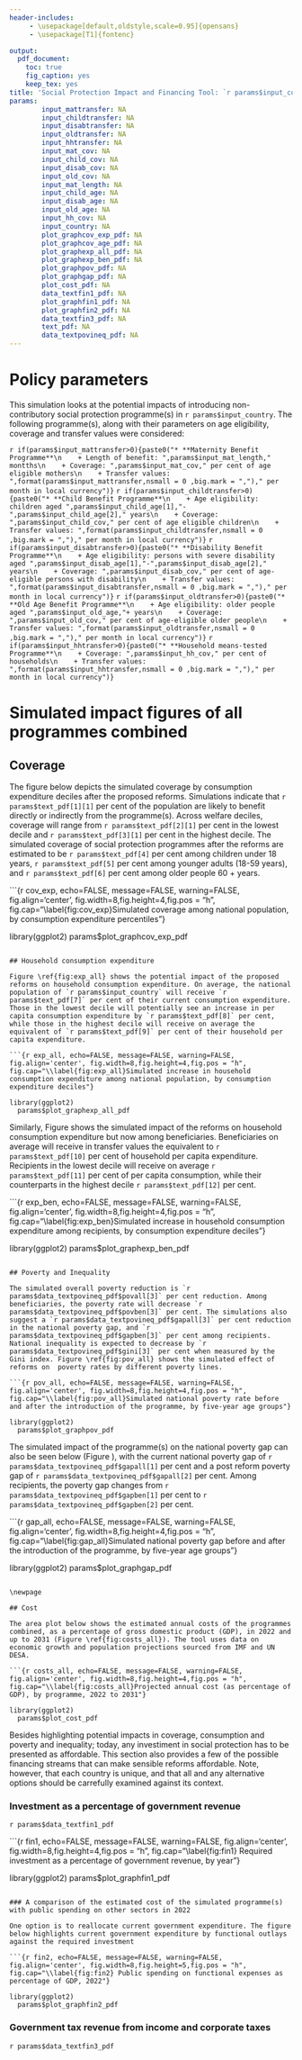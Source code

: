```yaml
---
header-includes:
     - \usepackage[default,oldstyle,scale=0.95]{opensans}
     - \usepackage[T1]{fontenc}

output: 
  pdf_document:
    toc: true
    fig_caption: yes
    keep_tex: yes
title: 'Social Protection Impact and Financing Tool: `r params$input_country`, Scenario A'
params:
        input_mattransfer: NA
        input_childtransfer: NA
        input_disabtransfer: NA
        input_oldtransfer: NA
        input_hhtransfer: NA
        input_mat_cov: NA
        input_child_cov: NA
        input_disab_cov: NA
        input_old_cov: NA
        input_mat_length: NA
        input_child_age: NA
        input_disab_age: NA
        input_old_age: NA
        input_hh_cov: NA
        input_country: NA
        plot_graphcov_exp_pdf: NA
        plot_graphcov_age_pdf: NA
        plot_graphexp_all_pdf: NA
        plot_graphexp_ben_pdf: NA
        plot_graphpov_pdf: NA
        plot_graphgap_pdf: NA
        plot_cost_pdf: NA
        data_textfin1_pdf: NA
        plot_graphfin1_pdf: NA
        plot_graphfin2_pdf: NA
        data_textfin3_pdf: NA
        text_pdf: NA
        data_textpovineq_pdf: NA
---
```


\newpage

# Policy parameters

This simulation looks at the potential impacts of introducing non-contributory social protection programme(s) in `r params$input_country`. The following programme(s), along with their parameters on age eligibility, coverage and transfer values were considered:

`r if(params$input_mattransfer>0){paste0("* **Maternity Benefit Programme**\n    + Length of benefit: ",params$input_mat_length," montths\n    + Coverage: ",params$input_mat_cov," per cent of age eligible mothers\n    + Transfer values: ",format(params$input_mattransfer,nsmall = 0 ,big.mark = ",")," per month in local currency")}`
`r if(params$input_childtransfer>0){paste0("* **Child Benefit Programme**\n    + Age eligibility: children aged ",params$input_child_age[1],"-",params$input_child_age[2]," years\n    + Coverage: ",params$input_child_cov," per cent of age eligible children\n    + Transfer values: ",format(params$input_childtransfer,nsmall = 0 ,big.mark = ",")," per month in local currency")}`
`r if(params$input_disabtransfer>0){paste0("* **Disability Benefit Programme**\n    + Age eligibility: persons with severe disability aged ",params$input_disab_age[1],"-",params$input_disab_age[2]," years\n    + Coverage: ",params$input_disab_cov," per cent of age-eligible persons with disability\n    + Transfer values: ",format(params$input_disabtransfer,nsmall = 0 ,big.mark = ",")," per month in local currency")}`
`r if(params$input_oldtransfer>0){paste0("* **Old Age Benefit Programme**\n    + Age eligibility: older people aged ",params$input_old_age,"+ years\n    + Coverage: ",params$input_old_cov," per cent of age-eligible older people\n    + Transfer values: ",format(params$input_oldtransfer,nsmall = 0 ,big.mark = ",")," per month in local currency")}`
`r if(params$input_hhtransfer>0){paste0("* **Household means-tested Programme**\n    + Coverage: ",params$input_hh_cov," per cent of households\n    + Transfer values: ",format(params$input_hhtransfer,nsmall = 0 ,big.mark = ",")," per month in local currency")}`

\newpage

# Simulated impact figures of all programmes combined

## Coverage

The figure below depicts the simulated coverage by consumption expenditure deciles after the proposed reforms. Simulations indicate that `r params$text_pdf[1][1]` per cent of the population are likely to benefit directly or indirectly from the programme(s). Across welfare deciles, coverage will range from `r params$text_pdf[2][1]` per cent in the lowest decile and `r params$text_pdf[3][1]` per cent in the highest decile. The simulated coverage of social protection programmes after the reforms are estimated to be `r params$text_pdf[4]` per cent among children under 18 years, `r params$text_pdf[5]` per cent among younger adults (18-59 years), and `r params$text_pdf[6]` per cent among older people 60 + years.

```{r cov_exp, echo=FALSE, message=FALSE, warning=FALSE, fig.align='center', fig.width=8,fig.height=4,fig.pos = "h", fig.cap="\\label{fig:cov_exp}Simulated coverage among national population, by consumption expenditure percentiles"}

library(ggplot2)
  params$plot_graphcov_exp_pdf
```

## Household consumption expenditure

Figure \ref{fig:exp_all} shows the potential impact of the proposed reforms on household consumption expenditure. On average, the national population of `r params$input_country` will receive `r params$text_pdf[7]` per cent of their current consumption expenditure. Those in the lowest decile will potentially see an increase in per capita consumption expenditure by `r params$text_pdf[8]` per cent, while those in the highest decile will receive on average the equivalent of `r params$text_pdf[9]` per cent of their household per capita expenditure.

```{r exp_all, echo=FALSE, message=FALSE, warning=FALSE, fig.align='center', fig.width=8,fig.height=4,fig.pos = "h", fig.cap="\\label{fig:exp_all}Simulated increase in household consumption expenditure among national population, by consumption expenditure deciles"}

library(ggplot2)
  params$plot_graphexp_all_pdf
```

Similarly, Figure \ref{fig:exp_ben} shows the simulated impact of the reforms on household consumption expenditure but now among beneficiaries. Beneficiaries on average will receive in transfer values the equivalent to `r params$text_pdf[10]` per cent of household per capita expenditure. Recipients in the lowest decile will receive on average `r params$text_pdf[11]` per cent of per capita consumption, while their counterparts in the highest decile `r params$text_pdf[12]` per cent.

```{r exp_ben, echo=FALSE, message=FALSE, warning=FALSE, fig.align='center', fig.width=8,fig.height=4,fig.pos = "h", fig.cap="\\label{fig:exp_ben}Simulated increase in household consumption expenditure among recipients, by consumption expenditure deciles"}

library(ggplot2)
  params$plot_graphexp_ben_pdf
```

## Poverty and Inequality

The simulated overall poverty reduction is `r params$data_textpovineq_pdf$povall[3]` per cent reduction. Among beneficiaries, the poverty rate will decrease `r params$data_textpovineq_pdf$povben[3]` per cent. The simulations also suggest a `r params$data_textpovineq_pdf$gapall[3]` per cent reduction in the national poverty gap, and `r params$data_textpovineq_pdf$gapben[3]` per cent among recipients. National inequality is expected to decrease by `r params$data_textpovineq_pdf$gini[3]` per cent when measured by the Gini index. Figure \ref{fig:pov_all} shows the simulated effect of reforms on  poverty rates by different poverty lines.

```{r pov_all, echo=FALSE, message=FALSE, warning=FALSE, fig.align='center', fig.width=8,fig.height=4,fig.pos = "h", fig.cap="\\label{fig:pov_all}Simulated national poverty rate before and after the introduction of the programme, by five-year age groups"}

library(ggplot2)
  params$plot_graphpov_pdf
```

The simulated impact of the programme(s) on the national poverty gap can also be seen below (Figure \ref{fig:gap_all}), with the current national poverty gap of `r params$data_textpovineq_pdf$gapall[1]` per cent and a post reform poverty gap of `r params$data_textpovineq_pdf$gapall[2]` per cent. Among recipients, the poverty gap changes from `r params$data_textpovineq_pdf$gapben[1]` per cent to `r params$data_textpovineq_pdf$gapben[2]` per cent.

```{r gap_all, echo=FALSE, message=FALSE, warning=FALSE, fig.align='center', fig.width=8,fig.height=4,fig.pos = "h", fig.cap="\\label{fig:gap_all}Simulated national poverty gap before and after the introduction of the programme, by five-year age groups"}

library(ggplot2)
  params$plot_graphgap_pdf
```

\newpage

## Cost

The area plot below shows the estimated annual costs of the programmes combined, as a percentage of gross domestic product (GDP), in 2022 and up to 2031 (Figure \ref{fig:costs_all}). The tool uses data on economic growth and population projections sourced from IMF and UN DESA.

```{r costs_all, echo=FALSE, message=FALSE, warning=FALSE, fig.align='center', fig.width=8,fig.height=4,fig.pos = "h", fig.cap="\\label{fig:costs_all}Projected annual cost (as percentage of GDP), by programme, 2022 to 2031"}

library(ggplot2)
  params$plot_cost_pdf
```

Besides highlighting potential impacts in coverage, consumption and poverty and inequality; today, any investiment in social protection has to be presented as affordable. This section also provides a few of the possible financing streams that can make sensible reforms affordable. Note, however, that each country is unique, and that all and any alternative options should be carrefully examined against its context.

### Investment as a percentage of government revenue

`r params$data_textfin1_pdf`

```{r fin1, echo=FALSE, message=FALSE, warning=FALSE, fig.align='center', fig.width=8,fig.height=4,fig.pos = "h", fig.cap="\\label{fig:fin1} Required investment as a percentage of government revenue, by year"}

library(ggplot2)
  params$plot_graphfin1_pdf
```

### A comparison of the estimated cost of the simulated programme(s) with public spending on other sectors in 2022

One option is to reallocate current government expenditure. The figure below highlights current government expenditure by functional outlays against the required investment

```{r fin2, echo=FALSE, message=FALSE, warning=FALSE, fig.align='center', fig.width=8,fig.height=5,fig.pos = "h", fig.cap="\\label{fig:fin2} Public spending on functional expenses as percentage of GDP, 2022"}

library(ggplot2)
  params$plot_graphfin2_pdf
```

### Government tax revenue from income and corporate taxes

`r params$data_textfin3_pdf`
